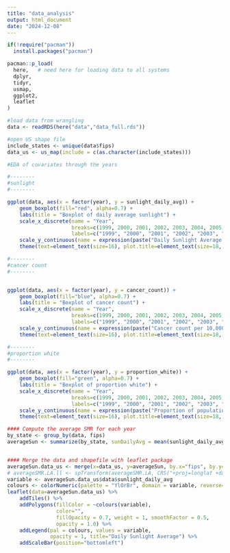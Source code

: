 ```yaml
---
title: "data_analysis"
output: html_document
date: "2024-12-08"
---
```



```r
if(!require("pacman"))
  install.packages("pacman")

pacman::p_load(
  here,   # need here for loading data to all systems
  dplyr,
  tidyr,
  usmap,
  ggplot2, 
  leaflet
)
```

```r
#load data from wrangling
data <- readRDS(here("data","data_full.rds"))

#open US shape file
include_states <- unique(data$fips)
data_us <- us_map(include = c(as.character(include_states)))

```

```r

#EDA of covariates through the years

#--------
#sunlight
#--------

ggplot(data, aes(x = factor(year), y = sunlight_daily_avg)) +
    geom_boxplot(fill="red", alpha=0.7) + 
    labs(title = "Boxplot of daily average sunlight") + 
    scale_x_discrete(name = "Year", 
                     breaks=c(1999, 2000, 2001, 2002, 2003, 2004, 2005, 2006, 2007 ,2008, 2009, 2010, 2011), 
                     labels=c("1999", "2000", "2001", "2002", "2003", "2004", "2005", "2006", "2007" , "2008", "2009", "2010", "2011")) +
    scale_y_continuous(name = expression(paste("Daily Sunlight Average (W/m"^"2)"))) + 
    theme(text=element_text(size=16), plot.title=element_text(size=18, face="bold"))

#--------
#cancer count
#--------


ggplot(data, aes(x = factor(year), y = cancer_count)) +
    geom_boxplot(fill="blue", alpha=0.7) + 
    labs(title = "Boxplot of cancer count") + 
    scale_x_discrete(name = "Year", 
                     breaks=c(1999, 2000, 2001, 2002, 2003, 2004, 2005, 2006, 2007 ,2008, 2009, 2010, 2011), 
                     labels=c("1999", "2000", "2001", "2002", "2003", "2004", "2005", "2006", "2007" , "2008", "2009", "2010", "2011")) +
    scale_y_continuous(name = expression(paste("Cancer count per 10,000 people"))) + 
    theme(text=element_text(size=16), plot.title=element_text(size=18, face="bold"))

#--------
#proportion white
#--------

ggplot(data, aes(x = factor(year), y = proportion_white)) +
    geom_boxplot(fill="green", alpha=0.7) + 
    labs(title = "Boxplot of proportion white") + 
    scale_x_discrete(name = "Year", 
                     breaks=c(1999, 2000, 2001, 2002, 2003, 2004, 2005, 2006, 2007 ,2008, 2009, 2010, 2011), 
                     labels=c("1999", "2000", "2001", "2002", "2003", "2004", "2005", "2006", "2007" , "2008", "2009", "2010", "2011")) +
    scale_y_continuous(name = expression(paste("Proportion of population that identify as white"))) + 
    theme(text=element_text(size=16), plot.title=element_text(size=18, face="bold"))

```


```r
#### Compute the average SMR for each year
by_state <- group_by(data, fips)
averageSun <- summarize(by_state, sunDailyAvg = mean(sunlight_daily_avg, na.rm=T))


#### Merge the data and shapefile with leaflet package
averageSun.data_us <- merge(x=data_us, y=averageSun, by.x="fips", by.y="fips", all.x=FALSE)
# averageSMR.LA.ll <- spTransform(averageSMR.LA, CRS("+proj=longlat +datum=WGS84 +no_defs"))
variable <- averageSun.data_us$data$sunlight_daily_avg
colours <- colorNumeric(palette = "YlOrBr", domain = variable, reverse=FALSE)
leaflet(data=averageSun.data_us) %>%
    addTiles() %>%
    addPolygons(fillColor = ~colours(variable),
                color="",
                fillOpacity = 0.7, weight = 1, smoothFactor = 0.5,
                opacity = 1.0) %>%
    addLegend(pal = colours, values = variable,
              opacity = 1, title="Daily Sunlight Average") %>%
    addScaleBar(position="bottomleft")

```
